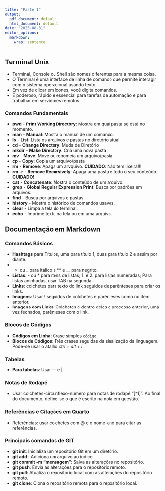 ```yaml
---
title: "Parte 1"
output:
  pdf_document: default
  html_document: default
date: "2025-08-31"
editor_options:
  markdown:
    wrap: sentence
---
```


## Terminal Unix

-   Terminal, Console ou Shell são nomes diferentes para a mesma coisa.
-   O Terminal é uma interface de linha de comando que permite interagir com o sistema operacional usando texto.
-   Em vez de clicar em ícones, você digita comandos.
-   É poderoso, rápido e essencial para tarefas de automação e para trabalhar em servidores remotos.

### Comandos Fundamentais

-   **pwd** - **Print Working Directory**: Mostra em qual pasta se está no momento.
-   **man** - **Manual**: Mostra o manual de um comando.
-   **ls** - **List**: Lista os arquivos e pastas no diretório atual
-   **cd** - **Change Directory**: Muda de Diretório
-   **mkdir** - **Make Directory**: Cria uma nova pasta
-   **mv** - **Move**: Move ou renomeia um arquivo/pasta
-   **cp** - **Copy**: Copia um arquivo/pasta
-   **rm** - **Remove**: Apaga um arvquivo. **CUIDADO**: Não tem lixeira!!!
-   **rm -r** - **Remove Recursively**: Apaga uma pasta e todo o seu conteúdo. **CUIDADO!**
-   **cat** - **Concatenate**: Mostra o conteúdo de um arquivo.
-   **grep** - **Global Regular Expression Print**: Busca por padrões em arquivos.
-   **find** - Busca por arquivos e pastas.
-   **history** - Mostra o histórico de comandos usavos.
-   **clear** - Limpa a tela do terminal.
-   **echo** - Imprime texto na tela ou em uma arquivo.

## Documentação em Markdown

### Comandos Básicos

-   **Hashtags** para Títulos, uma para título 1, duas para título 2 e assim por diante.
-   
    -   ou _ para itálico e ** e __ para negrito.
-   **Listas**: - ou * para ítens de listas; 1. e 2. para listas numeradas; Para listas aninhadas, usar TAB na segunda.
-   **Links**: colchetes para texto do link seguidos de parênteses para criar os links.
-   **Imagens**: Usar ! seguidos de colchetes e parênteses como no ítem anterior.
-   **Imagens com Links**: Colchetes e dentro deles o processo anterior, uma vez fechados, parênteses com o link.

### Blocos de Códigos

-   **Códigos em Linha**: Crase simples `código`.
-   **Blocos de Códigos**: Três crases seguidas da sinalização da linguagem. Pode-se usar o atalho *ctrl + alt + i*.

### Tabelas

-   **Para tabelas**: Usar --- e |.

### Notas de Rodapé

-   Usar colchetes-circunflexo-número para notas de rodapé "[^1]". Ao final do documento, define-se o que é escrito na nota em questão.

### Referências e Citações em Quarto

-   Referências: usar colchetes com @ e o nome-ano para citar as referências.

### Principais comandos de GIT

-   **git init**: Inicializa um repositório Git em um diretório.
-   **git add** <arquivo>: Adiciona um arquivo ao índice.
-   **git commit -m "mensagem"**: Salva as alterações no repositório.
-   **git push**: Envia as alterações para o repositório remoto.
-   **git pull**: Atualiza o repositório local com as alterações do repositório remoto.
-   **git clone**: Clona o repositório remota para o repositório local.
